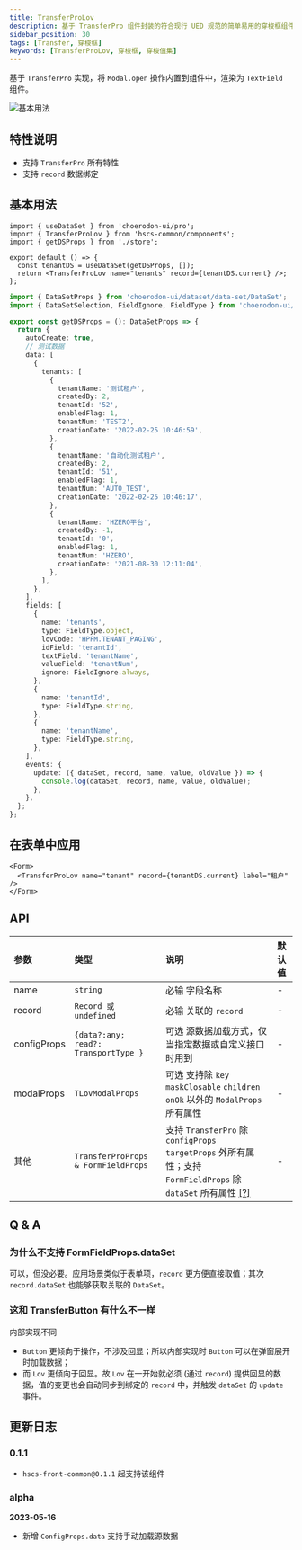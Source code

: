 ```yaml
---
title: TransferProLov
description: 基于 TransferPro 组件封装的符合现行 UED 规范的简单易用的穿梭框组件。
sidebar_position: 30
tags: [Transfer, 穿梭框]
keywords: [TransferProLov, 穿梭框, 穿梭值集]
---
```


基于 `TransferPro` 实现，将 `Modal.open` 操作内置到组件中，渲染为 `TextField` 组件。

![基本用法](./images/transfer-pro-lov-base.png)

## 特性说明

- 支持 `TransferPro` 所有特性
- 支持 `record` 数据绑定

## 基本用法


<Tabs>
  <TabItem value="index" label="Index" default>

```tsx title=index.tsx
import { useDataSet } from 'choerodon-ui/pro';
import { TransferProLov } from 'hscs-common/components';
import { getDSProps } from './store';

export default () => {
  const tenantDS = useDataSet(getDSProps, []);
  return <TransferProLov name="tenants" record={tenantDS.current} />;
};
```

</TabItem>
  <TabItem value="data-set" label="DataSet">

```ts {10,42-45} showLineNumbers title=store/index.ts
import { DataSetProps } from 'choerodon-ui/dataset/data-set/DataSet';
import { DataSetSelection, FieldIgnore, FieldType } from 'choerodon-ui/dataset/data-set/enum';

export const getDSProps = (): DataSetProps => {
  return {
    autoCreate: true,
    // 测试数据
    data: [
      {
        tenants: [
          {
            tenantName: '测试租户',
            createdBy: 2,
            tenantId: '52',
            enabledFlag: 1,
            tenantNum: 'TEST2',
            creationDate: '2022-02-25 10:46:59',
          },
          {
            tenantName: '自动化测试租户',
            createdBy: 2,
            tenantId: '51',
            enabledFlag: 1,
            tenantNum: 'AUTO_TEST',
            creationDate: '2022-02-25 10:46:17',
          },
          {
            tenantName: 'HZERO平台',
            createdBy: -1,
            tenantId: '0',
            enabledFlag: 1,
            tenantNum: 'HZERO',
            creationDate: '2021-08-30 12:11:04',
          },
        ],
      },
    ],
    fields: [
      {
        name: 'tenants',
        type: FieldType.object,
        lovCode: 'HPFM.TENANT_PAGING',
        idField: 'tenantId',
        textField: 'tenantName',
        valueField: 'tenantNum',
        ignore: FieldIgnore.always,
      },
      {
        name: 'tenantId',
        type: FieldType.string,
      },
      {
        name: 'tenantName',
        type: FieldType.string,
      },
    ],
    events: {
      update: ({ dataSet, record, name, value, oldValue }) => {
        console.log(dataSet, record, name, value, oldValue);
      },
    },
  };
};
```

  </TabItem>
</Tabs>

## 在表单中应用

```tsx
<Form>
  <TransferProLov name="tenant" record={tenantDS.current} label="租户" />
</Form>
```

## API

| 参数        | 类型                                 | 说明                                                                                                                                                 | 默认值 |
| :---------- | :----------------------------------- | :--------------------------------------------------------------------------------------------------------------------------------------------------- | :----- |
| name        | `string`                             | <Highlight color="red">必输</Highlight> 字段名称                                                                                                     | -      |
| record      | `Record 或 undefined`                | <Highlight color="red">必输</Highlight> 关联的 `record`                                                                                              | -      |
| configProps | `{data?:any; read?: TransportType }` | <Highlight>可选</Highlight> 源数据加载方式，仅当指定数据或自定义接口时用到                                                                           | -      |
| modalProps  | `TLovModalProps`                     | <Highlight>可选</Highlight> 支持除 `key` `maskClosable` `children` `onOk` 以外的 `ModalProps` 所有属性                                               | -      |
| 其他        | `TransferProProps & FormFieldProps`  | 支持 `TransferPro` 除 `configProps` `targetProps` 外所有属性；支持 `FormFieldProps` 除 `dataSet` 所有属性 [[?]](#为什么不支持-formfieldpropsdataset) | -      |

## Q & A

### 为什么不支持 FormFieldProps.dataSet

可以，但没必要。应用场景类似于表单项，`record` 更方便直接取值；其次 `record.dataSet` 也能够获取关联的 `DataSet`。

### 这和 TransferButton 有什么不一样

内部实现不同

- `Button` 更倾向于操作，不涉及回显；所以内部实现时 `Button` 可以在弹窗展开时加载数据；
- 而 `Lov` 更倾向于回显。故 `Lov` 在一开始就必须 (通过 `record`) 提供回显的数据，值的变更也会自动同步到绑定的 `record` 中，并触发 `dataSet` 的 `update` 事件。

## 更新日志

### 0.1.1

- `hscs-front-common@0.1.1` 起支持该组件

### alpha

**2023-05-16**

- 新增 `ConfigProps.data` 支持手动加载源数据
